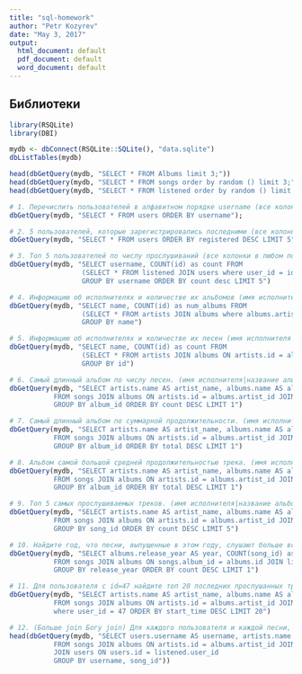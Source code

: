 ```yaml
---
title: "sql-homework"
author: "Petr Kozyrev"
date: "May 3, 2017"
output:
  html_document: default
  pdf_document: default
  word_document: default
---
```

## Библиотеки
```r
library(RSQLite)
library(DBI)
```


```r
mydb <- dbConnect(RSQLite::SQLite(), "data.sqlite")
dbListTables(mydb)

head(dbGetQuery(mydb, "SELECT * FROM Albums limit 3;"))
head(dbGetQuery(mydb, "SELECT * FROM songs order by random () limit 3;"))
head(dbGetQuery(mydb, "SELECT * FROM listened order by random () limit 1;"))

```

```r
# 1. Перечислить пользователей в алфавитном порядке username (все колонки в любом порядке)
dbGetQuery(mydb, "SELECT * FROM users ORDER BY username");

```
```r
# 2. 5 пользователей, которые зарегистрировались последними (все колонки в любом порядке)
dbGetQuery(mydb, "SELECT * FROM users ORDER BY registered DESC LIMIT 5");
```

```r
# 3. Топ 5 пользователей по числу прослушиваний (все колонки в любом порядке)
dbGetQuery(mydb, "SELECT username, COUNT(id) as count FROM
                  (SELECT * FROM listened JOIN users where user_id = id)
                  GROUP BY username ORDER BY count desc LIMIT 5")
```

```r
# 4. Информацию об исполнителях и количестве их альбомов (имя исполнителя|число)
dbGetQuery(mydb, "SELECT name, COUNT(id) as num_albums FROM 
                  (SELECT * FROM artists JOIN albums where albums.artist_id  = artists.id)
                  GROUP BY name")

```
```r
# 5. Информацию об исполнителях и количестве их песен (имя исполнителя|число)
dbGetQuery(mydb, "SELECT name, COUNT(id) as count FROM
                  (SELECT * FROM artists JOIN albums ON artists.id = albums.artist_id JOIN songs ON albums.id = songs.album_id)
                  GROUP BY id")
```

```r
# 6. Самый длинный альбом по числу песен. (имя исполнителя|название альбома|число)
dbGetQuery(mydb, "SELECT artists.name AS artist_name, albums.name AS album_name, COUNT(songs.id) AS count 
           FROM songs JOIN albums ON artists.id = albums.artist_id JOIN artists ON songs.album_id = albums.id
           GROUP BY album_id ORDER BY count DESC LIMIT 1")
```

```r
# 7. Самый длинный альбом по суммарной продолжительности. (имя исполнителя|название альбома|число)
dbGetQuery(mydb, "SELECT artists.name AS artist_name, albums.name AS album_name, TOTAL(songs.duration) AS total
           FROM songs JOIN albums ON artists.id = albums.artist_id JOIN artists ON songs.album_id = albums.id
           GROUP BY album_id ORDER BY total DESC LIMIT 1")
```

```r
# 8. Альбом самой большой средней продолжительностью трека. (имя исполнителя|название альбома|число)
dbGetQuery(mydb, "SELECT artists.name AS artist_name, albums.name AS album_name, TOTAL(songs.duration) * 1.0 / COUNT (album_id) AS total
           FROM songs JOIN albums ON artists.id = albums.artist_id JOIN artists ON songs.album_id = albums.id
           GROUP BY album_id ORDER BY total DESC LIMIT 1")
```
```r
# 9. Топ 5 самых прослушиваемых треков. (имя исполнителя|название альбома|название песни|число)
dbGetQuery(mydb, "SELECT artists.name AS artist_name, albums.name AS album_name, songs.name AS song_name, COUNT(song_id) as count
           FROM songs JOIN albums ON artists.id = albums.artist_id JOIN artists ON songs.album_id = albums.id JOIN listened ON listened.song_id = songs.id 
           GROUP BY song_id ORDER BY count DESC LIMIT 5")
```

```r
# 10. Найдите год, что песни, выпущенные в этом году, слушают больше всего (год|количество прослушиваний)
dbGetQuery(mydb, "SELECT albums.release_year AS year, COUNT(song_id) as count
           FROM songs JOIN albums ON songs.album_id = albums.id JOIN listened ON listened.song_id = songs.id 
           GROUP BY release_year ORDER BY count DESC LIMIT 1")
```
```r
# 11. Для пользователя с id=47 найдите топ 20 последних прослушанных треков. (имя исполнителя|название альбома|название песни|когда)
dbGetQuery(mydb, "SELECT artists.name AS artist_name, albums.name AS album_name, songs.name AS song_name, listened.start_time as time
           FROM songs JOIN albums ON artists.id = albums.artist_id JOIN artists ON songs.album_id = albums.id JOIN listened ON listened.song_id = songs.id 
           where user_id = 47 ORDER BY start_time DESC LIMIT 20")

```

```r
# 12. (Больше join Богу join) Для каждого пользователя и каждой песни, которую пользователь прослушал, найдите количество прослушиваний. (имя пользователя|имя исполнителя|название альбома|название песни|число) . Подсказка – можно использовать пару колонок в group by.
head(dbGetQuery(mydb, "SELECT users.username AS username, artists.name AS artist_name, albums.name AS album_name, songs.name AS song_name, COUNT(song_id) as count
           FROM songs JOIN albums ON artists.id = albums.artist_id JOIN artists ON songs.album_id = albums.id JOIN listened ON listened.song_id = songs.id
           JOIN users ON users.id = listened.user_id
           GROUP BY username, song_id"))

```

